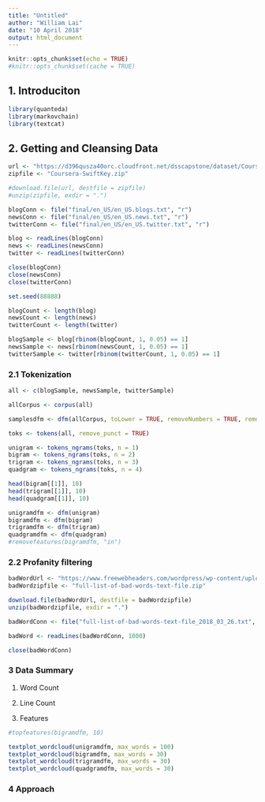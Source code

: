 ```yaml
---
title: "Untitled"
author: "William Lai"
date: "10 April 2018"
output: html_document
---
```


```r
knitr::opts_chunk$set(echo = TRUE)
#knitr::opts_chunk$set(cache = TRUE)
```

## 1. Introduciton

```r
library(quanteda)
library(markovchain)
library(textcat)
```

## 2. Getting and Cleansing Data

```r
url <- "https://d396qusza40orc.cloudfront.net/dsscapstone/dataset/Coursera-SwiftKey.zip"
zipfile <- "Coursera-SwiftKey.zip"
```

```r
#download.file(url, destfile = zipfile)
#unzip(zipfile, exdir = ".")
```

```r
blogConn <- file("final/en_US/en_US.blogs.txt", "r") 
newsConn <- file("final/en_US/en_US.news.txt", "r") 
twitterConn <- file("final/en_US/en_US.twitter.txt", "r") 

blog <- readLines(blogConn)
news <- readLines(newsConn)
twitter <- readLines(twitterConn)

close(blogConn)
close(newsConn)
close(twitterConn)
```

```r
set.seed(88888)

blogCount <- length(blog)
newsCount <- length(news)
twitterCount <- length(twitter)

blogSample <- blog[rbinom(blogCount, 1, 0.05) == 1]
newsSample <- news[rbinom(newsCount, 1, 0.05) == 1]
twitterSample <- twitter[rbinom(twitterCount, 1, 0.05) == 1]
```

### 2.1 Tokenization 

```r
all <- c(blogSample, newsSample, twitterSample)

allCorpus <- corpus(all)

samplesdfm <- dfm(allCorpus, toLower = TRUE, removeNumbers = TRUE, removePunct = TRUE, removeTwitter = TRUE, ignoredFeatures = stopwords("english"), stem = TRUE)

toks <- tokens(all, remove_punct = TRUE)

unigram <- tokens_ngrams(toks, n = 1)
bigram <- tokens_ngrams(toks, n = 2)
trigram <- tokens_ngrams(toks, n = 3)
quadgram <- tokens_ngrams(toks, n = 4)

head(bigram[[1]], 10)
head(trigram[[1]], 10)
head(quadgram[[1]], 10)

unigramdfm <- dfm(unigram)
bigramdfm <- dfm(bigram)
trigramdfm <- dfm(trigram)
quadgramdfm <- dfm(quadgram)
#removefeatures(bigramdfm, "in")
```

### 2.2 Profanity filtering

```r
badWordUrl <- "https://www.freewebheaders.com/wordpress/wp-content/uploads/full-list-of-bad-words-text-file_2018_03_26_26.zip"
badWordzipfile <- "full-list-of-bad-words-text-file.zip"
```

```r
download.file(badWordUrl, destfile = badWordzipfile)
unzip(badWordzipfile, exdir = ".")
```

```r
badWordConn <- file("full-list-of-bad-words-text-file_2018_03_26.txt", "r") 

badWord <- readLines(badWordConn, 1000)

close(badWordConn)
```

### 3 Data Summary

1. Word Count



2. Line Count

3. Features

```r
#topfeatures(bigramdfm, 10)

textplot_wordcloud(unigramdfm, max_words = 100)
textplot_wordcloud(bigramdfm, max_words = 30)
textplot_wordcloud(trigramdfm, max_words = 30)
textplot_wordcloud(quadgramdfm, max_words = 30)
```

### 4 Approach